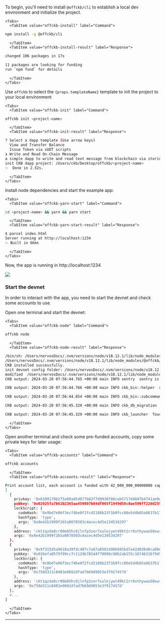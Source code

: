 
To begin, you'll need to install `@offckb/cli` to establish a local dev environment and initialize the project.

```mdx-code-block
<Tabs>
  <TabItem value="offckb-install" label="Command">
```
```bash
npm install -g @offckb/cli
```
```mdx-code-block
  </TabItem>
  <TabItem value="offckb-install-result" label="Response">
```
```bash
changed 106 packages in 17s

11 packages are looking for funding
run `npm fund` for details
```
```mdx-code-block
  </TabItem>
</Tabs>
```

Use `offckb` to select the <code>{props.templateName}</code> template to init the project to your local environment

```mdx-code-block
<Tabs>
  <TabItem value="offckb-init" label="Command">
```
```bash
offckb init <project-name>
```

```mdx-code-block
  </TabItem>
  <TabItem value="offckb-init-result" label="Response">
```
```bash
? Select a dapp template (Use arrow keys)
  View and Transfer Balance
  Issue Token via xUDT scripts
❯ Write and Read On-Chain Message
a simple dapp to write and read text message from blockchain via storing it in cells
init CKB dapp project: /Users/ckb/Desktop/offckb/<project-name>
✨  Done in 2.52s.
```
```mdx-code-block
  </TabItem>
</Tabs>
```

Install node dependencies and start the example app:

```mdx-code-block
<Tabs>
  <TabItem value="offckb-yarn-start" label="Command">
```
```bash
cd <project-name> && yarn && yarn start
```
```mdx-code-block
  </TabItem>
  <TabItem value="offckb-yarn-start-result" label="Response">
```
```bash
$ parcel index.html
Server running at http://localhost:1234
✨ Built in 66ms
```
```mdx-code-block
  </TabItem>
</Tabs>
```

Now, the app is running in http://localhost:1234

<img src={useBaseUrl(props.imageSrc)} />

### Start the devnet

In order to interact with the app, you need to start the devnet and check some accounts to use.

Open one terminal and start the devnet:

```mdx-code-block
<Tabs>
  <TabItem value="offckb-node" label="Command">
```
```bash
offckb node
```
```mdx-code-block
  </TabItem>
  <TabItem value="offckb-node-result" label="Response">
```
```bash
/bin/sh: /Users/nervosDocs/.nvm/versions/node/v18.12.1/lib/node_modules/@offckb/cli/target/ckb/ckb: No such file or directory
/Users/nervosDocs/.nvm/versions/node/v18.12.1/lib/node_modules/@offckb/cli/target/ckb/ckb not found, download and install the new version 0.113.1..
CKB installed successfully.
init devnet config folder: /Users/nervosDocs/.nvm/versions/node/v18.12.1/lib/node_modules/@offckb/cli/target/devnet
modified  /Users/nervosDocs/.nvm/versions/node/v18.12.1/lib/node_modules/@offckb/cli/target/devnet/ckb-miner.toml
CKB output: 2024-03-20 07:56:44.765 +00:00 main INFO sentry  sentry is disabled

CKB output: 2024-03-20 07:56:44.766 +00:00 main INFO ckb_bin::helper  raise_fd_limit newly-increased limit: 61440

CKB output: 2024-03-20 07:56:44.854 +00:00 main INFO ckb_bin::subcommand::run  ckb version: 0.113.1 (95ad24b 2024-01-31)

CKB output: 2024-03-20 07:56:45.320 +00:00 main INFO ckb_db_migration  Init database version 20230206163640

CKB output: 2024-03-20 07:56:45.329 +00:00 main INFO ckb_launcher  Touch chain spec hash: Byte32(0x3036c73473a371f3aa61c588c38924a93fb8513e481fa7c8d884fc4cf5fd368a)
```
```mdx-code-block
  </TabItem>
</Tabs>
```

Open another terminal and check some pre-funded accounts, copy some private keys for later usage:

```mdx-code-block
<Tabs>
  <TabItem value="offckb-accounts" label="Command">
```
```bash
offckb accounts
```
```mdx-code-block
  </TabItem>
  <TabItem value="offckb-accounts-result" label="Response">
```
```bash
Print account list, each account is funded with 42_000_000_00000000 capacity in the genesis block.
[
  {
    privkey: '0x6109170b275a09ad54877b82f7d9930f88cab5717d484fb4741ae9d1dd078cd6',
    pubkey: '0x02025fa7b61b2365aa459807b84df065f1949d58c0ae590ff22dd2595157bffefa',
    lockScript: {
      codeHash: '0x9bd7e06f3ecf4be0f2fcd2188b23f1b9fcc88e5d4b65a8637b17723bbda3cce8',
      hashType: 'type',
      args: '0x8e42b1999f265a0078503c4acec4d5e134534297'
    },
    address: 'ckt1qzda0cr08m85hc8jlnfp3zer7xulejywt49kt2rr0vthywaa50xwsqvwg2cen8extgq8s5puft8vf40px3f599cytcyd8',
    args: '0x8e42b1999f265a0078503c4acec4d5e134534297'
  },
  {
    privkey: '0x9f315d5a9618a39fdc487c7a67a8581d40b045bd7a42d83648ca80ef3b2cb4a1',
    pubkey: '0x026efa0579f09cc7c1129b78544f70098c90b2ab155c10746316f945829c034a2d',
    lockScript: {
      codeHash: '0x9bd7e06f3ecf4be0f2fcd2188b23f1b9fcc88e5d4b65a8637b17723bbda3cce8',
      hashType: 'type',
      args: '0x758d311c8483e0602dfad7b69d9053e3f917457d'
    },
    address: 'ckt1qzda0cr08m85hc8jlnfp3zer7xulejywt49kt2rr0vthywaa50xwsqt435c3epyrupszm7khk6weq5lrlyt52lg48ucew',
    args: '0x758d311c8483e0602dfad7b69d9053e3f917457d'
  },
  #... 
]
```
```mdx-code-block
  </TabItem>
</Tabs>
```
---
